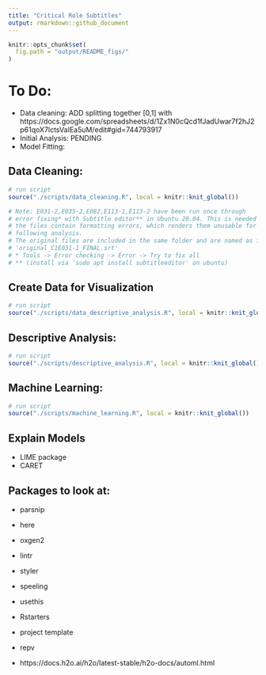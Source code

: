```yaml
---
title: "Critical Role Subtitles"
output: rmarkdown::github_document
---
```

  
```r
knitr::opts_chunk$set(
  fig.path = "output/README_figs/"
)
```


# To Do:
  - Data cleaning: ADD splitting together [0,1] with https://docs.google.com/spreadsheets/d/1Zx1N0cQcd1fJadUwar7f2hJ2p61qoX7lctsVaIEa5uM/edit#gid=744793917
  - Initial Analysis: PENDING
  - Model Fitting:
  
## Data Cleaning:
```r
# run script
source("./scripts/data_cleaning.R", local = knitr::knit_global())

# Note: E031-2,E035-2,E082,E113-1,E113-2 have been run once through
# error fixing* with Subtitle editor** in Ubuntu 20.04. This is needed as
# the files contain formatting errors, which renders them unusable for the 
# following analysis. 
# The original files are included in the same folder and are named as follows:
# 'original_C1E031-1_FINAL.srt'
# * Tools -> Error checking -> Error -> Try to fix all 
# ** (install via 'sudo apt install subtitleeditor' on ubuntu)
```  

## Create Data for Visualization
```r
# run script
source("./scripts/data_descriptive_analysis.R", local = knitr::knit_global())
```  

## Descriptive Analysis:
```r
# run script
source("./scripts/descriptive_analysis.R", local = knitr::knit_global())
```  

## Machine Learning:
```r
# run script
source("./scripts/machine_learning.R", local = knitr::knit_global())
```  



## Explain Models
  - LIME package 
  - CARET

## Packages to look at:
  - parsnip
  - here
  - oxgen2
  - lintr
  - styler
  - speeling
  - usethis
  - Rstarters
  - project template
  - repv
  

- https://docs.h2o.ai/h2o/latest-stable/h2o-docs/automl.html